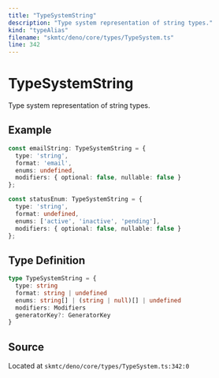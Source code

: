 ```yaml
---
title: "TypeSystemString"
description: "Type system representation of string types."
kind: "typeAlias"
filename: "skmtc/deno/core/types/TypeSystem.ts"
line: 342
---
```


# TypeSystemString

Type system representation of string types.


## Example

```typescript
const emailString: TypeSystemString = {
  type: 'string',
  format: 'email',
  enums: undefined,
  modifiers: { optional: false, nullable: false }
};

const statusEnum: TypeSystemString = {
  type: 'string',
  format: undefined,
  enums: ['active', 'inactive', 'pending'],
  modifiers: { optional: false, nullable: false }
};
```

## Type Definition

```typescript
type TypeSystemString = {
  type: string
  format: string | undefined
  enums: string[] | (string | null)[] | undefined
  modifiers: Modifiers
  generatorKey?: GeneratorKey
}
```

## Source

Located at `skmtc/deno/core/types/TypeSystem.ts:342:0`
